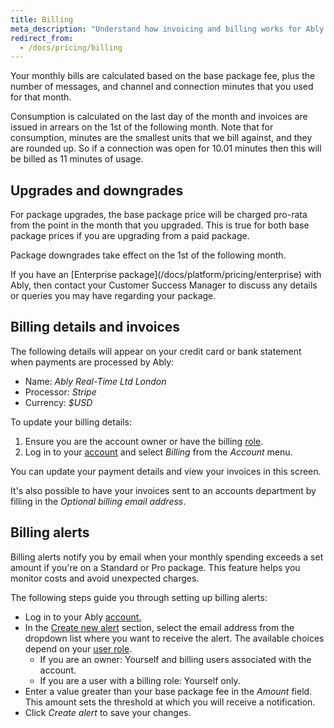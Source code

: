 ```yaml
---
title: Billing
meta_description: "Understand how invoicing and billing works for Ably packages."
redirect_from:
  - /docs/pricing/billing
---
```


Your monthly bills are calculated based on the base package fee, plus the number of messages, and channel and connection minutes that you used for that month.

Consumption is calculated on the last day of the month and invoices are issued in arrears on the 1st of the following month. Note that for consumption, minutes are the smallest units that we bill against, and they are rounded up. So if a connection was open for 10.01 minutes then this will be billed as 11 minutes of usage.

## Upgrades and downgrades <a id="package-changes"/>

For package upgrades, the base package price will be charged pro-rata from the point in the month that you upgraded. This is true for both base package prices if you are upgrading from a paid package.

Package downgrades take effect on the 1st of the following month.

<Aside data-type='note'>
If you have an [Enterprise package](/docs/platform/pricing/enterprise) with Ably, then contact your Customer Success Manager to discuss any details or queries you may have regarding your package.
</Aside>

## Billing details and invoices <a id="billing"/>

The following details will appear on your credit card or bank statement when payments are processed by Ably:

* Name: *Ably Real-Time Ltd London*
* Processor: *Stripe*
* Currency: *$USD*

To update your billing details:

1. Ensure you are the account owner or have the billing [role](/docs/platform/account/users).
2. Log in to your [account](https://ably.com/login) and select *Billing* from the *Account* menu.

You can update your payment details and view your invoices in this screen.

It's also possible to have your invoices sent to an accounts department by filling in the *Optional billing email address*.

## Billing alerts <a id="alerts"/>

Billing alerts notify you by email when your monthly spending exceeds a set amount if you're on a Standard or Pro package. This feature helps you monitor costs and avoid unexpected charges.

The following steps guide you through setting up billing alerts:

* Log in to your Ably [account.](https://ably.com/login)
* In the [Create new alert](https://ably.com/accounts/any/package#billing-alerts-section) section, select the email address from the dropdown list where you want to receive the alert. The available choices depend on your [user role](/docs/platform/account/users#roles).
  * If you are an owner: Yourself and billing users associated with the account.
  * If you are a user with a billing role: Yourself only.
* Enter a value greater than your base package fee in the *Amount* field. This amount sets the threshold at which you will receive a notification.
* Click *Create alert* to save your changes.
